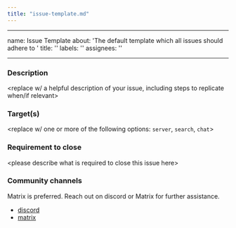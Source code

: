 ```yaml
---
title: "issue-template.md"
---
```


---
name: Issue Template
about: 'The default template which all issues should adhere to '
title: ''
labels: ''
assignees: ''

---

### Description

&lt;replace w/ a helpful description of your issue, including steps to replicate when/if relevant&gt;

### Target(s)

&lt;replace w/ one or more of the following options: `server`, `search`, `chat`&gt;

### Requirement to close

&lt;please describe what is required to close this issue here&gt;

### Community channels

Matrix is preferred. Reach out on discord or Matrix for further assistance. 

- [discord](https://discord.gg/CuJVfgZf54)
- [matrix](https://matrix.to/#/#trieve-general:trieve.ai)
